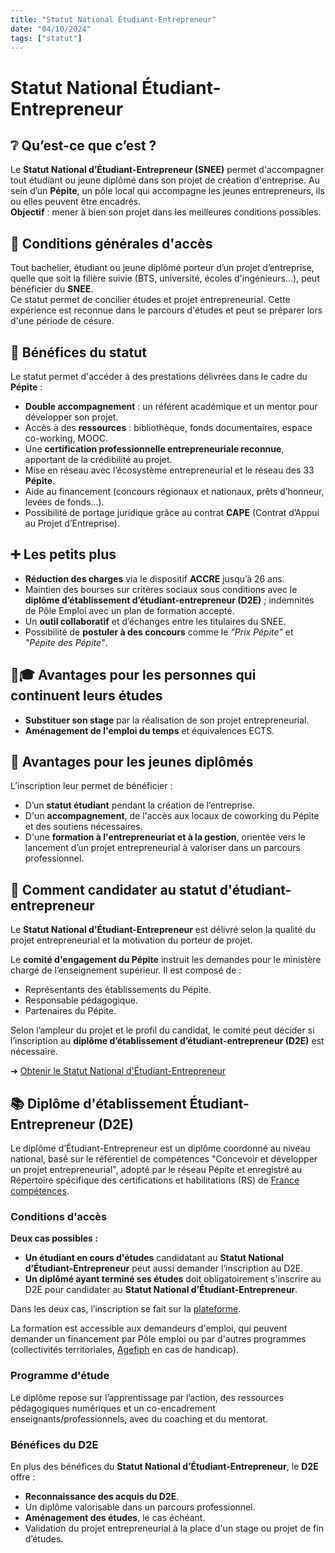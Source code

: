 ```yaml
---
title: "Statut National Étudiant-Entrepreneur"
date: "04/10/2024"
tags: ["statut"]
---
```


# Statut National Étudiant-Entrepreneur

## ❔ Qu’est-ce que c’est ?

Le **Statut National d’Étudiant-Entrepreneur (SNEE)** permet d'accompagner tout étudiant ou jeune diplômé dans son projet de création d'entreprise. Au sein d’un **Pépite**, un pôle local qui accompagne les jeunes entrepreneurs, ils ou elles peuvent être encadrés.  
**Objectif** : mener à bien son projet dans les meilleures conditions possibles.

## 🛃 Conditions générales d'accès

Tout bachelier, étudiant ou jeune diplômé porteur d’un projet d’entreprise, quelle que soit la filière suivie (BTS, université, écoles d'ingénieurs...), peut bénéficier du **SNEE**.  
Ce statut permet de concilier études et projet entrepreneurial. Cette expérience est reconnue dans le parcours d'études et peut se préparer lors d'une période de césure.

## 🎁 Bénéfices du statut

Le statut permet d'accéder à des prestations délivrées dans le cadre du **Pépite** :

- **Double accompagnement** : un référent académique et un mentor pour développer son projet.
- Accès à des **ressources** : bibliothèque, fonds documentaires, espace co-working, MOOC.
- Une **certification professionnelle entrepreneuriale reconnue**, apportant de la crédibilité au projet.
- Mise en réseau avec l’écosystème entrepreneurial et le réseau des 33 **Pépite**.
- Aide au financement (concours régionaux et nationaux, prêts d’honneur, levées de fonds…).
- Possibilité de portage juridique grâce au contrat **CAPE** (Contrat d’Appui au Projet d’Entreprise).

## ➕ Les petits plus

- **Réduction des charges** via le dispositif **ACCRE** jusqu’à 26 ans.
- Maintien des bourses sur critères sociaux sous conditions avec le **diplôme d’établissement d’étudiant-entrepreneur (D2E)** ; indemnités de Pôle Emploi avec un plan de formation accepté.
- Un **outil collaboratif** et d’échanges entre les titulaires du SNEE.
- Possibilité de **postuler à des concours** comme le *"Prix Pépite"* et *"Pépite des Pépite"*.

## 🧑🎓 Avantages pour les personnes qui continuent leurs études

- **Substituer son stage** par la réalisation de son projet entrepreneurial.
- **Aménagement de l'emploi du temps** et équivalences ECTS.

## 💼 Avantages pour les jeunes diplômés

L’inscription leur permet de bénéficier :

- D’un **statut étudiant** pendant la création de l’entreprise.
- D'un **accompagnement**, de l'accès aux locaux de coworking du Pépite et des soutiens nécessaires.
- D'une **formation à l'entrepreneuriat et à la gestion**, orientée vers le lancement d’un projet entrepreneurial à valoriser dans un parcours professionnel.

## 🤝 Comment candidater au statut d'étudiant-entrepreneur

Le **Statut National d'Étudiant-Entrepreneur** est délivré selon la qualité du projet entrepreneurial et la motivation du porteur de projet.

Le **comité d'engagement du Pépite** instruit les demandes pour le ministère chargé de l’enseignement supérieur. Il est composé de :

- Représentants des établissements du Pépite.
- Responsable pédagogique.
- Partenaires du Pépite.

Selon l’ampleur du projet et le profil du candidat, le comité peut décider si l’inscription au **diplôme d’établissement d’étudiant-entrepreneur (D2E)** est nécessaire.

➜ [Obtenir le Statut National d'Étudiant-Entrepreneur](https://snee.enseignementsup-recherche.gouv.fr/)

## 📚 Diplôme d'établissement Étudiant-Entrepreneur (D2E)

Le diplôme d’Étudiant-Entrepreneur est un diplôme coordonné au niveau national, basé sur le référentiel de compétences "Concevoir et développer un projet entrepreneurial", adopté par le réseau Pépite et enregistré au Répertoire spécifique des certifications et habilitations (RS) de [France compétences](https://www.francecompetences.fr/recherche/rs/5510/).

### Conditions d'accès

**Deux cas possibles :**

- **Un étudiant en cours d'études** candidatant au **Statut National d’Étudiant-Entrepreneur** peut aussi demander l’inscription au D2E.
- **Un diplômé ayant terminé ses études** doit obligatoirement s'inscrire au D2E pour candidater au **Statut National d’Étudiant-Entrepreneur**.

Dans les deux cas, l’inscription se fait sur la [plateforme](https://snee.enseignementsup-recherche.gouv.fr/).

La formation est accessible aux demandeurs d'emploi, qui peuvent demander un financement par Pôle emploi ou par d'autres programmes (collectivités territoriales, [Agefiph](https://www.agefiph.fr/) en cas de handicap).

### Programme d'étude

Le diplôme repose sur l’apprentissage par l’action, des ressources pédagogiques numériques et un co-encadrement enseignants/professionnels, avec du coaching et du mentorat.

### Bénéfices du D2E

En plus des bénéfices du **Statut National d’Étudiant-Entrepreneur**, le **D2E** offre :

- **Reconnaissance des acquis du D2E**.
- Un diplôme valorisable dans un parcours professionnel.
- **Aménagement des études**, le cas échéant.
- Validation du projet entrepreneurial à la place d'un stage ou projet de fin d’études.
